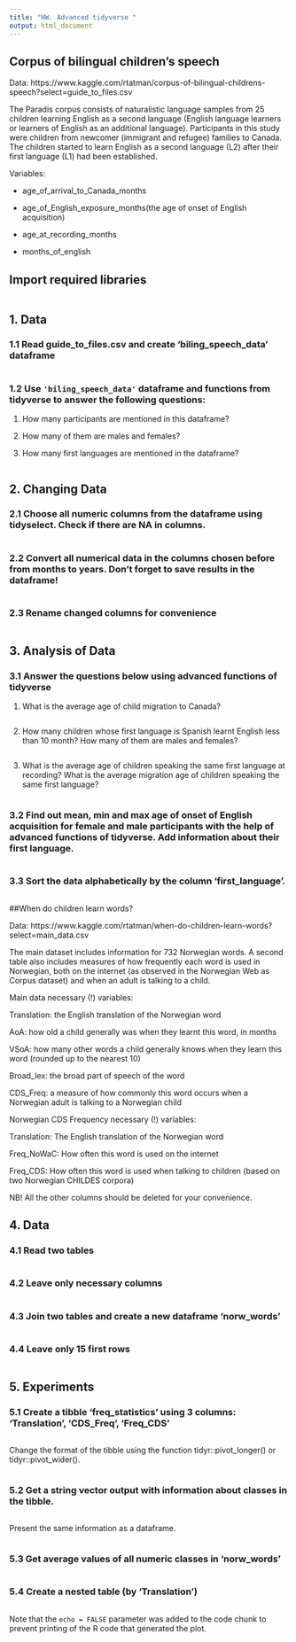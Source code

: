 ```yaml
---
title: "HW. Advanced tidyverse "
output: html_document
---
```




## Corpus of bilingual children's speech 
Data: https://www.kaggle.com/rtatman/corpus-of-bilingual-childrens-speech?select=guide_to_files.csv

The Paradis corpus consists of naturalistic language samples from 25 children learning English as a second language (English language learners or learners of English as an additional language). Participants in this study were children from newcomer (immigrant and refugee) families to Canada. The children started to learn English as a second language (L2) after their first language (L1) had been established.

Variables:

  - age_of_arrival_to_Canada_months 
  
  - age_of_English_exposure_months(the age of onset of English acquisition) 
  
  - age_at_recording_months
  
  - months_of_english


## Import required libraries
```r

```

## 1. Data 

### 1.1 Read guide_to_files.csv and create 'biling_speech_data' dataframe

```r

```

### 1.2 Use `'biling_speech_data'` dataframe and functions from tidyverse to answer the following questions:

1. How many participants are mentioned in this dataframe?

2. How many of them are males and females?

3. How many first languages are mentioned in the dataframe?


```r

```

## 2. Changing Data

### 2.1 Choose all numeric columns from the dataframe using tidyselect. Check if there are NA in columns.  

```r

```


### 2.2 Convert all numerical data in the columns chosen before from months to years. Don't forget to save results in the dataframe! 

```r

```

### 2.3 Rename changed columns for convenience

```r

```

## 3. Analysis of Data

### 3.1 Answer the questions below using advanced functions of tidyverse

1. What is the average age of child migration to Canada? 

```r

```

2. How many children whose first language is Spanish learnt English less than 10 month? How many of them are males and females?

```r

```

3. What is the average age of children speaking the same first language at recording? What is the average migration age of children speaking the same first language?

```r

```


### 3.2 Find out mean, min and max age of onset of English acquisition for female and male participants with the help of advanced functions of tidyverse. Add information about their first language. 

```r

```

### 3.3 Sort the data alphabetically by the column 'first_language'.

```r

``` 

##When do children learn words?

Data: https://www.kaggle.com/rtatman/when-do-children-learn-words?select=main_data.csv

The main dataset includes information for 732 Norwegian words. A second table also includes measures of how frequently each word is used in Norwegian, both on the internet (as observed in the Norwegian Web as Corpus dataset) and when an adult is talking to a child.

Main data necessary (!) variables:

Translation: the English translation of the Norwegian word

AoA: how old a child generally was when they learnt this word, in months

VSoA: how many other words a child generally knows when they learn this word (rounded up to the nearest 10)

Broad_lex: the broad part of speech of the word

CDS_Freq: a measure of how commonly this word occurs when a Norwegian adult is talking to a Norwegian child

Norwegian CDS Frequency necessary (!) variables:

Translation: The English translation of the Norwegian word

Freq_NoWaC: How often this word is used on the internet

Freq_CDS: How often this word is used when talking to children (based on two Norwegian CHILDES corpora)

NB! All the other columns should be deleted for your convenience.

## 4. Data 

### 4.1 Read two tables 

```r

```

### 4.2 Leave only necessary columns

```r

```

### 4.3  Join two tables and create a new dataframe 'norw_words'

```r

```

### 4.4   Leave only 15 first rows
 
```r

```


## 5. Experiments

### 5.1  Create a tibble 'freq_statistics' using 3 columns: 'Translation', 'CDS_Freq', 'Freq_CDS'

```r

```
Change the format of the tibble using the function tidyr::pivot_longer() or tidyr::pivot_wider().

```r

```

### 5.2  Get a string vector output with information about classes in the tibble. 

```r

```

 Present the same information as a dataframe. 

```r

```

### 5.3  Get average values of all numeric classes in 'norw_words'

```r

```

### 5.4   Create a nested table (by 'Translation')
 
```r

```
Note that the `echo = FALSE` parameter was added to the code chunk to prevent printing of the R code that generated the plot.

